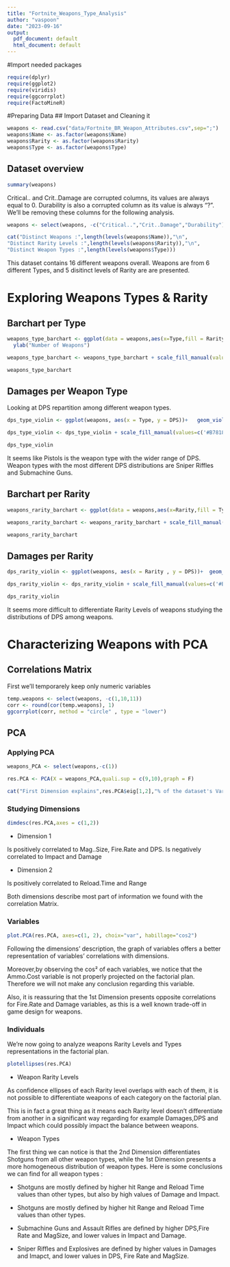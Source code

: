 ```yaml
---
title: "Fortnite_Weapons_Type_Analysis"
author: "vaspoon"
date: "2023-09-16"
output:
  pdf_document: default
  html_document: default
---
```


#Import needed packages

```r
require(dplyr)
require(ggplot2)
require(viridis)
require(ggcorrplot)
require(FactoMineR)
```

#Preparing Data \## Import Dataset and Cleaning it

```r
weapons <- read.csv("data/Fortnite_BR_Weapon_Attributes.csv",sep=";")
weapons$Name <- as.factor(weapons$Name)
weapons$Rarity <- as.factor(weapons$Rarity)
weapons$Type <- as.factor(weapons$Type)
```

## Dataset overview

```r
summary(weapons)
```

Critical..
and Crit..Damage are corrupted columns, its values are always equal to 0.
Durability is also a corrupted column as its value is always "?".
We'll be removing these columns for the following analysis.

```r
weapons <- select(weapons, -c("Critical..","Crit..Damage","Durability"))
```

```r
cat("Distinct Weapons :",length(levels(weapons$Name)),"\n",
"Distinct Rarity Levels :",length(levels(weapons$Rarity)),"\n",
"Distinct Weapon Types :",length(levels(weapons$Type)))
```

This dataset contains 16 different weapons overall.
Weapons are from 6 different Types, and 5 disitinct levels of Rarity are are presented.

# Exploring Weapons Types & Rarity

## Barchart per Type

```r
weapons_type_barchart <- ggplot(data = weapons,aes(x=Type,fill = Rarity)) + geom_bar(stats="identity",alpha = 0.8,color="black") +theme_minimal() +theme(axis.text.x = element_text(angle=90))+ xlab("Weapon Type") +
  ylab("Number of Weapons")

weapons_type_barchart <- weapons_type_barchart + scale_fill_manual(values=c('#B2B2B2','#DE1FF6','#FFA500','#11BFE1','#7EC091')) #Colors usually used in video games for rarity levels

weapons_type_barchart
```

## Damages per Weapon Type

Looking at DPS repartition among different weapon types.

```r
dps_type_violin <- ggplot(weapons, aes(x = Type, y = DPS))+   geom_violin(aes(fill = Type), trim = FALSE) +geom_boxplot(width = 0.1)+ theme_minimal() +theme(axis.text.x = element_text(angle=90))+ xlab("Weapon Type") + ylab("DPS")

dps_type_violin <- dps_type_violin + scale_fill_manual(values=c('#B78181','#7583b0','#FFA500','#a1bb93','#b589a3','#b0a275')) # Palette color manually scaled for Weapon Types

dps_type_violin
```

It seems like Pistols is the weapon type with the wider range of DPS.
Weapon types with the most different DPS distributions are Sniper Riffles and Submachine Guns.

## Barchart per Rarity

```r

weapons_rarity_barchart <- ggplot(data = weapons,aes(x=Rarity,fill = Type )) + geom_bar(alpha = 0.8,color="black") +theme_minimal() +theme(axis.text.x = element_text(angle=90)) + xlab("Rarity Category") + ylab("Number of Weapons")

weapons_rarity_barchart <- weapons_rarity_barchart + scale_fill_manual(values=c('#B78181','#7583b0','#FFA500','#a1bb93','#b589a3','#b0a275'))

weapons_rarity_barchart
```

## Damages per Rarity

```r
dps_rarity_violin <- ggplot(weapons, aes(x = Rarity , y = DPS))+  geom_violin(aes(fill = Rarity), trim = FALSE)+ geom_boxplot(width = 0.1) +theme_minimal() +theme(axis.text.x = element_text(angle=90)) + xlab("Weapon Type") + ylab("DPS")

dps_rarity_violin <- dps_rarity_violin + scale_fill_manual(values=c('#B2B2B2','#DE1FF6','#FFA500','#11BFE1','#7EC091')) # Palette color manually scaled for Weapon 

dps_rarity_violin

```

It seems more difficult to differentiate Rarity Levels of weapons studying the distributions of DPS among weapons.

# Characterizing Weapons with PCA

## Correlations Matrix

First we'll temporarely keep only numeric variables

```r
temp.weapons <- select(weapons, -c(1,10,11))
corr <- round(cor(temp.weapons), 1)
ggcorrplot(corr, method = "circle" , type = "lower")
```

## PCA

### Applying PCA

```r

weapons_PCA <- select(weapons,-c(1))

res.PCA <- PCA(X = weapons_PCA,quali.sup = c(9,10),graph = F)

cat("First Dimension explains",res.PCA$eig[1,2],"% of the dataset's Variance","\n","Second Dimension explains",res.PCA$eig[2,2],"% of the dataset's Variance","\n\n","Meaning",res.PCA$eig[1,2]+res.PCA$eig[2,2],"% is explained in the first two dimensions")
```

### Studying Dimensions

```r
dimdesc(res.PCA,axes = c(1,2))
```

-   Dimension 1

Is positively correlated to Mag..Size, Fire.Rate and DPS.
Is negatively correlated to Impact and Damage

-   Dimension 2

Is positively correlated to Reload.Time and Range

Both dimensions describe most part of information we found with the correlation Matrix.

### Variables

```r
plot.PCA(res.PCA, axes=c(1, 2), choix="var", habillage="cos2")
```

Following the dimensions' description, the graph of variables offers a better representation of variables' correlations with dimensions.

Moreover,by observing the cos² of each variables, we notice that the Ammo.Cost variable is not properly projected on the factorial plan.
Therefore we will not make any conclusion regarding this variable.

Also, it is reassuring that the 1st Dimension presents opposite correlations for Fire.Rate and Damage variables, as this is a well known trade-off in game design for weapons.

### Individuals

We're now going to analyze weapons Rarity Levels and Types representations in the factorial plan.

```r
plotellipses(res.PCA)
```

-   Weapon Rarity Levels

As confidence ellipses of each Rarity level overlaps with each of them, it is not possible to differentiate weapons of each category on the factorial plan.

This is in fact a great thing as it means each Rarity level doesn't differentiate from another in a significant way regarding for example Damages,DPS and Impact which could possibly impact the balance between weapons.

-   Weapon Types

The first thing we can notice is that the 2nd Dimension differentiates Shotguns from all other weapon types, while the 1st Dimension presents a more homogeneous distribution of weapon types.
Here is some conclusions we can find for all weapon types :

-   Shotguns are mostly defined by higher hit Range and Reload Time values than other types, but also by high values of Damage and Impact.

-   Shotguns are mostly defined by higher hit Range and Reload Time values than other types.

-   Submachine Guns and Assault Rifles are defined by higher DPS,Fire Rate and MagSize, and lower values in Impact and Damage.

-   Sniper Riffles and Explosives are defined by higher values in Damages and Imapct, and lower values in DPS, Fire Rate and MagSize.


